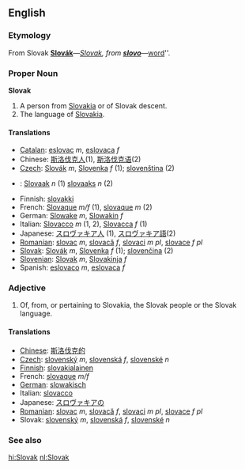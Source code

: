 {{see|slovak}}
==English==

=== Etymology ===
From Slovak '''[[Slovák#Slovak|Slovák]]'''&mdash;''[[Slovak#English|Slovak]], from '''[[slovo#Slovak|slovo]]'''&mdash;''[[word]]''.

===Proper Noun===
'''Slovak'''
#A person from [[Slovakia]] or of Slovak descent.
#The language of [[Slovakia]].

====Translations====

*[[Catalan]]: [[eslovac]] ''m'', [[eslovaca]] ''f''
*Chinese: [[斯洛伐克人]](1), [[斯洛伐克语]](2)
*[[Czech]]: [[Slovák]] ''m'', [[Slovenka]] ''f'' (1); [[slovenština]] (2)
*{{nl}}: [[Slovaak]] ''n'' (1) [[slovaaks]] ''n'' (2)
*Finnish: [[slovakki]]
*French: [[Slovaque]] ''m/f'' (1), [[slovaque]] ''m'' (2)
*German: [[Slowake]] ''m'', [[Slowakin]] ''f''
*Italian: [[Slovacco]] ''m'' (1, 2), [[Slovacca]] ''f'' (1)
*Japanese: [[スロヴァキア人]] (1), [[スロヴァキア語]](2)
*[[Romanian]]: [[slovac]] ''m'', [[slovacă]] ''f'', [[slovaci]] ''m pl'', [[slovace]] ''f pl''
*[[Slovak]]: [[Slovák]] ''m'', [[Slovenka]] ''f'' (1); [[slovenčina]] (2)
*[[Slovenian]]: [[Slovak]] ''m'', [[Slovakinja]] ''f''
*Spanish: [[eslovaco]] ''m'', [[eslovaca]] ''f''

===Adjective===
#Of, from, or pertaining to Slovakia, the Slovak people or the Slovak language.

====Translations====

*[[Chinese]]: [[斯洛伐克的]]
*[[Czech]]: [[slovenský]] ''m'', [[slovenská]] ''f'', [[slovenské]] ''n''
*[[Finnish]]: [[slovakialainen]]
*French: [[slovaque]] ''m/f''
*[[German]]: [[slowakisch]]
*Italian: [[slovacco]]
*Japanese: [[スロヴァキアの]]
*[[Romanian]]: [[slovac]] ''m'', [[slovacă]] ''f'', [[slovaci]] ''m pl'', [[slovace]] ''f pl''
*Slovak: [[slovenský]] ''m'', [[slovenská]] ''f'', [[slovenské]] ''n''

===See also===
{{interwiktionary|code=sk}}
{{pedialite}}
[[hi:Slovak]]
[[nl:Slovak]]